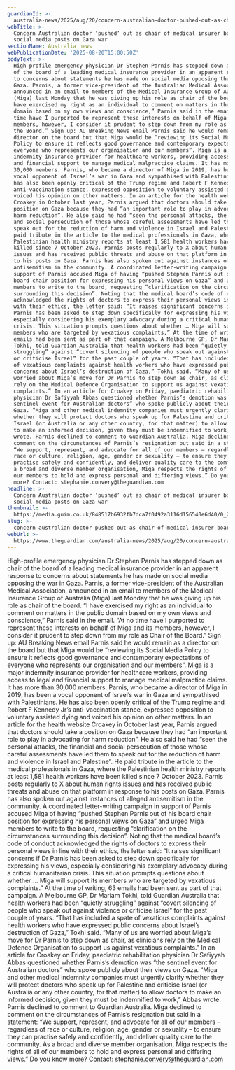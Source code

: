 ```yaml
---
guardianId: >-
  australia-news/2025/aug/20/concern-australian-doctor-pushed-out-as-chair-of-medical-insurer-board-over-social-media-posts-on-gaza-war-ntwnfb
webTitle: >-
  Concern Australian doctor ‘pushed’ out as chair of medical insurer board over
  social media posts on Gaza war
sectionName: Australia news
webPublicationDate: '2025-08-20T15:00:50Z'
bodyText: >-
  High-profile emergency physician Dr Stephen Parnis has stepped down as chair
  of the board of a leading medical insurance provider in an apparent response
  to concerns about statements he has made on social media opposing the war in
  Gaza. Parnis, a former vice-president of the Australian Medical Association,
  announced in an email to members of the Medical Insurance Group of Australia
  (Miga) last Monday that he was giving up his role as chair of the board. “I
  have exercised my right as an individual to comment on matters in the public
  domain based on my own views and conscience,” Parnis said in the email. “At no
  time have I purported to represent these interests on behalf of Miga and its
  members, however, I consider it prudent to step down from my role as Chair of
  the Board.” Sign up: AU Breaking News email Parnis said he would remain as a
  director on the board but that Miga would be “reviewing its Social Media
  Policy to ensure it reflects good governance and contemporary expectations of
  everyone who represents our organisation and our members”. Miga is a major
  indemnity insurance provider for healthcare workers, providing access to legal
  and financial support to manage medical malpractice claims. It has more than
  30,000 members. Parnis, who became a director of Miga in 2019, has been a
  vocal opponent of Israel’s war in Gaza and sympathised with Palestinians. He
  has also been openly critical of the Trump regime and Robert F Kennedy Jr’s
  anti-vaccination stance, expressed opposition to voluntary assisted dying and
  voiced his opinion on other matters. In an article for the health website
  Croakey in October last year, Parnis argued that doctors should take a
  position on Gaza because they had “an important role to play in advocating for
  harm reduction”. He also said he had “seen the personal attacks, the financial
  and social persecution of those whose careful assessments have led them to
  speak out for the reduction of harm and violence in Israel and Palestine”. He
  paid tribute in the article to the medical professionals in Gaza, where the
  Palestinian health ministry reports at least 1,581 health workers have been
  killed since 7 October 2023. Parnis posts regularly to X about human rights
  issues and has received public threats and abuse on that platform in response
  to his posts on Gaza. Parnis has also spoken out against instances of alleged
  antisemitism in the community. A coordinated letter-writing campaign in
  support of Parnis accused Miga of having “pushed Stephen Parnis out of his
  board chair position for expressing his personal views on Gaza” and urged Miga
  members to write to the board, requesting “clarification on the circumstances
  surrounding this decision”. Noting that the medical board’s code of conduct
  acknowledged the rights of doctors to express their personal views in line
  with their ethics, the letter said: “It raises significant concerns if Dr
  Parnis has been asked to step down specifically for expressing his views,
  especially considering his exemplary advocacy during a critical humanitarian
  crisis. This situation prompts questions about whether … Miga will support its
  members who are targeted by vexatious complaints.” At the time of writing, 63
  emails had been sent as part of that campaign. A Melbourne GP, Dr Mariam
  Tokhi, told Guardian Australia that health workers had been “quietly
  struggling” against “covert silencing of people who speak out against violence
  or criticise Israel” for the past couple of years. “That has included a spate
  of vexatious complaints against health workers who have expressed public
  concerns about Israel’s destruction of Gaza,” Tokhi said. “Many of us are
  worried about Miga’s move for Dr Parnis to step down as chair, as clinicians
  rely on the Medical Defence Organisation to support us against vexatious
  complaints.” In an article for Croakey on Friday, paediatric rehabilitation
  physician Dr Safiyyah Abbas questioned whether Parnis’s demotion was “the
  sentinel event for Australian doctors” who spoke publicly about their views on
  Gaza. “Miga and other medical indemnity companies must urgently clarify
  whether they will protect doctors who speak up for Palestine and criticise
  Israel (or Australia or any other country, for that matter) to allow doctors
  to make an informed decision, given they must be indemnified to work,” Abbas
  wrote. Parnis declined to comment to Guardian Australia. Miga declined to
  comment on the circumstances of Parnis’s resignation but said in a statement:
  “We support, represent, and advocate for all of our members – regardless of
  race or culture, religion, age, gender or sexuality – to ensure they can
  practise safely and confidently, and deliver quality care to the community. As
  a broad and diverse member organisation, Miga respects the rights of all of
  our members to hold and express personal and differing views.” Do you know
  more? Contact: stephanie.convery@theguardian.com
headline: >-
  Concern Australian doctor ‘pushed’ out as chair of medical insurer board over
  social media posts on Gaza war
thumbnail: >-
  https://media.guim.co.uk/848517b6932fb7dca7f0492a3116d156540e6d40/0_272_2104_1682/500.jpg
slug: >-
  concern-australian-doctor-pushed-out-as-chair-of-medical-insurer-board-over-social-media-posts-on-gaza-war
webUrl: >-
  https://www.theguardian.com/australia-news/2025/aug/20/concern-australian-doctor-pushed-out-as-chair-of-medical-insurer-board-over-social-media-posts-on-gaza-war-ntwnfb
---
```

High-profile emergency physician Dr Stephen Parnis has stepped down as chair of the board of a leading medical insurance provider in an apparent response to concerns about statements he has made on social media opposing the war in Gaza. Parnis, a former vice-president of the Australian Medical Association, announced in an email to members of the Medical Insurance Group of Australia (Miga) last Monday that he was giving up his role as chair of the board. “I have exercised my right as an individual to comment on matters in the public domain based on my own views and conscience,” Parnis said in the email. “At no time have I purported to represent these interests on behalf of Miga and its members, however, I consider it prudent to step down from my role as Chair of the Board.” Sign up: AU Breaking News email Parnis said he would remain as a director on the board but that Miga would be “reviewing its Social Media Policy to ensure it reflects good governance and contemporary expectations of everyone who represents our organisation and our members”. Miga is a major indemnity insurance provider for healthcare workers, providing access to legal and financial support to manage medical malpractice claims. It has more than 30,000 members. Parnis, who became a director of Miga in 2019, has been a vocal opponent of Israel’s war in Gaza and sympathised with Palestinians. He has also been openly critical of the Trump regime and Robert F Kennedy Jr’s anti-vaccination stance, expressed opposition to voluntary assisted dying and voiced his opinion on other matters. In an article for the health website Croakey in October last year, Parnis argued that doctors should take a position on Gaza because they had “an important role to play in advocating for harm reduction”. He also said he had “seen the personal attacks, the financial and social persecution of those whose careful assessments have led them to speak out for the reduction of harm and violence in Israel and Palestine”. He paid tribute in the article to the medical professionals in Gaza, where the Palestinian health ministry reports at least 1,581 health workers have been killed since 7 October 2023. Parnis posts regularly to X about human rights issues and has received public threats and abuse on that platform in response to his posts on Gaza. Parnis has also spoken out against instances of alleged antisemitism in the community. A coordinated letter-writing campaign in support of Parnis accused Miga of having “pushed Stephen Parnis out of his board chair position for expressing his personal views on Gaza” and urged Miga members to write to the board, requesting “clarification on the circumstances surrounding this decision”. Noting that the medical board’s code of conduct acknowledged the rights of doctors to express their personal views in line with their ethics, the letter said: “It raises significant concerns if Dr Parnis has been asked to step down specifically for expressing his views, especially considering his exemplary advocacy during a critical humanitarian crisis. This situation prompts questions about whether … Miga will support its members who are targeted by vexatious complaints.” At the time of writing, 63 emails had been sent as part of that campaign. A Melbourne GP, Dr Mariam Tokhi, told Guardian Australia that health workers had been “quietly struggling” against “covert silencing of people who speak out against violence or criticise Israel” for the past couple of years. “That has included a spate of vexatious complaints against health workers who have expressed public concerns about Israel’s destruction of Gaza,” Tokhi said. “Many of us are worried about Miga’s move for Dr Parnis to step down as chair, as clinicians rely on the Medical Defence Organisation to support us against vexatious complaints.” In an article for Croakey on Friday, paediatric rehabilitation physician Dr Safiyyah Abbas questioned whether Parnis’s demotion was “the sentinel event for Australian doctors” who spoke publicly about their views on Gaza. “Miga and other medical indemnity companies must urgently clarify whether they will protect doctors who speak up for Palestine and criticise Israel (or Australia or any other country, for that matter) to allow doctors to make an informed decision, given they must be indemnified to work,” Abbas wrote. Parnis declined to comment to Guardian Australia. Miga declined to comment on the circumstances of Parnis’s resignation but said in a statement: “We support, represent, and advocate for all of our members – regardless of race or culture, religion, age, gender or sexuality – to ensure they can practise safely and confidently, and deliver quality care to the community. As a broad and diverse member organisation, Miga respects the rights of all of our members to hold and express personal and differing views.” Do you know more? Contact: stephanie.convery@theguardian.com
